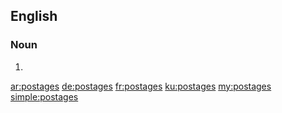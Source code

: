 ==English==

===Noun===
{{head|en|plural}}

# {{plural of|postage|lang=en|nocat=1}}

[[ar:postages]]
[[de:postages]]
[[fr:postages]]
[[ku:postages]]
[[my:postages]]
[[simple:postages]]